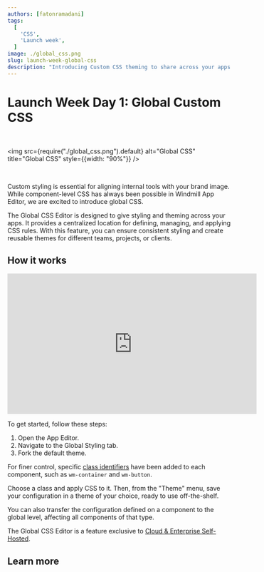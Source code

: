 ```yaml
---
authors: [fatonramadani]
tags:
  [
    'CSS',
	'Launch week',
  ]
image: ./global_css.png
slug: launch-week-global-css
description: "Introducing Custom CSS theming to share across your apps.s"
---
```



# Launch Week Day 1: Global Custom CSS

<br/>

<img src={require("./global_css.png").default} alt="Global CSS" title="Global CSS" style={{width: "90%"}} />

<br/>

Custom styling is essential for aligning internal tools with your brand image. While component-level CSS has always been possible in Windmill App Editor, we are excited to introduce global CSS.

The Global CSS Editor is designed to give styling and theming across your apps. It provides a centralized location for defining, managing, and applying CSS rules. With this feature, you can ensure consistent styling and create reusable themes for different teams, projects, or clients.

## How it works

<iframe
	width="560"
	height="315"
	src="https://www.youtube.com/embed/6_MjKgbdCFQ?vq=hd1080"
	title="YouTube video player"
	frameborder="0"
	allow="accelerometer; autoplay; clipboard-write; encrypted-media; gyroscope; picture-in-picture; web-share"
	allowfullscreen="true"
></iframe>

<br/>

To get started, follow these steps:

1. Open the App Editor.
2. Navigate to the Global Styling tab.
3. Fork the default theme.

For finer control, specific [class identifiers](/docs/apps/css_editor#class-identifiers) have been added to each component, such as `wm-container` and `wm-button`.

Choose a class and apply CSS to it. Then, from the "Theme" menu, save your configuration in a theme of your choice, ready to use off-the-shelf.

You can also transfer the configuration defined on a component to the global level, affecting all components of that type.

The Global CSS Editor is a feature exclusive to [Cloud & Enterprise Self-Hosted](/pricing).

## Learn more

<div class="grid grid-cols-2 gap-2 my-4">
	<DocCard
		color="orange"
		title="Styling"
		description="Learn how to edit the component styles."
		href="/docs/apps/app_configuration_settings/app_styling"
	/>
	<DocCard
		title="CSS Editor"
		description="The Global CSS Editor is designed to give styling and theming across your entire app."
		href="/docs/apps/css_editor"
		color="orange"
	/>
</div>